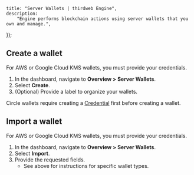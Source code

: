 
	title: "Server Wallets | thirdweb Engine",
	description:
		"Engine performs blockchain actions using server wallets that you own and manage.",
});

## Create a wallet

For AWS or Google Cloud KMS wallets, you must provide your credentials.

1. In the dashboard, navigate to **Overview > Server Wallets**.
1. Select **Create**.
1. (Optional) Provide a label to organize your wallets.

Circle wallets require creating a [Credential](/engine/v2/features/wallet-credentials) first before creating a wallet.

## Import a wallet

For AWS or Google Cloud KMS wallets, you must provide your credentials.

1. In the dashboard, navigate to **Overview > Server Wallets**.
1. Select **Import**.
1. Provide the requested fields.
   - See above for instructions for specific wallet types.

